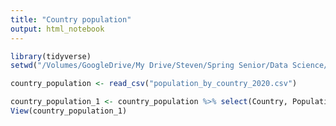 ```yaml
---
title: "Country population"
output: html_notebook
---
```


 

```r
library(tidyverse)
setwd("/Volumes/GoogleDrive/My Drive/Steven/Spring Senior/Data Science/Stats_Project")

country_population <- read_csv("population_by_country_2020.csv")

country_population_1 <- country_population %>% select(Country, Population_2020)
View(country_population_1)
```


